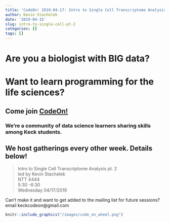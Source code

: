 ```yaml
---
title: 'CodeOn! 2019-04-17: Intro to Single Cell Transcriptome Analysis pt. 2'
author: Kevin Stachelek
date: '2019-04-15'
slug: intro-to-single-cell-pt-2
categories: []
tags: []
---
```


# Are you a biologist with __BIG__ data? 

# Want to learn programming for the life sciences? 

## Come join [CodeOn!](https://keckcodeon.netlify.com) 

### We're a community of data science learners sharing skills among Keck students. 

## We host gatherings every other week. Details below!

> Intro to Single Cell Transcriptome Analysis pt. 2  
led by Kevin Stachelek  
NTT 4444  
5:30 -6:30  
Wednesday 04/17/2019

Can't make it and want to get added to the mailing list for future sessions? email keckcodeon@gmail.com

```r
knitr::include_graphics("/images/code_on_wheel.png")
```



